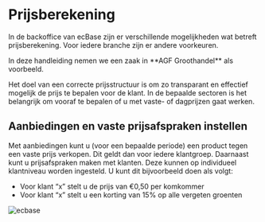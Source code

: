 # Prijsberekening

In de backoffice van ecBase zijn er verschillende mogelijkheden wat betreft prijsberekening.
Voor iedere branche zijn er andere voorkeuren. 

 
<Callout type="warning" emoji="🍎">
  In deze handleiding nemen we een zaak in **AGF Groothandel** als voorbeeld.
</Callout>

Het doel van een correcte prijsstructuur is om zo transparant en effectief mogelijk de prijs te bepalen voor de klant. 
In de bepaalde sectoren is het belangrijk om vooraf te bepalen of u met vaste- of dagprijzen gaat werken.

## Aanbiedingen en vaste prijsafspraken instellen

Met aanbiedingen kunt u (voor een bepaalde periode) een product tegen een vaste prijs verkopen. Dit geldt dan voor iedere klantgroep.
Daarnaast kunt u prijsafspraken maken met klanten. Deze kunnen op individueel klantniveau worden ingesteld. U kunt dit bijvoorbeeld doen als volgt:

-	Voor klant “x” stelt u de prijs van €0,50 per komkommer
-	Voor klant “x” stelt u een korting van 15% op alle vergeten groenten

![ecbase](/images/Prijsberekening/vasteprijs.png)



